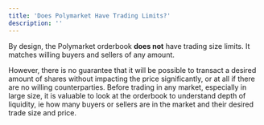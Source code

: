 ```yaml
---
title: 'Does Polymarket Have Trading Limits?'
description: ''
---
```


By design, the Polymarket orderbook **does not** have trading size limits. It matches willing buyers and sellers of any amount. 

However, there is no guarantee that it will be possible to transact a desired amount of shares without impacting the price significantly, or at all if there are no willing counterparties. Before trading in any market, especially in large size, it is valuable to look at the orderbook to understand depth of liquidity, ie how many buyers or sellers are in the market and their desired trade size and price. 
